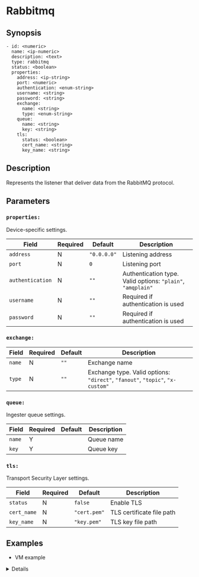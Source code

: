 
# Rabbitmq

## Synopsis

```ssml {5}
- id: <numeric>
  name: <ip-numeric>
  description: <text>
  type: rabbitmq
  status: <boolean>
  properties:
    address: <ip-string>
    port: <numeric>
    authentication: <enum-string>
    username: <string>
    password: <string>
    exchange:
      name: <string>
      type: <enum-string>
    queue:
      name: <string>
      key: <string>
    tls:
      status: <boolean>
      cert_name: <string>
      key_name: <string>
```

## Description

Represents the listener that deliver data from the RabbitMQ protocol.

## Parameters

<BasicConfig />

### `properties:`

Device-specific settings.

|Field|Required|Default|Description|
|---|---|---|---|
|`address`|N|`"0.0.0.0"`|Listening address|
|`port`|N|`0`|Listening port|
|`authentication`|N|`""`|Authentication type. Valid options: `"plain"`, `"amqplain"`|
|`username`|N|`""`|Required if authentication is used|
|`password`|N|`""`|Required if authentication is used|

### `exchange:`

|Field|Required|Default|Description|
|---|---|---|---|
|`name`|N|`""`|Exchange name|
|`type`|N|`""`|Exchange type. Valid options: `"direct"`, `"fanout"`, `"topic"`, `"x-custom"`|

### `queue:`

Ingester queue settings.

|Field|Required|Default|Description|
|---|---|---|---|
|`name`|Y||Queue name|
|`key`|Y||Queue key|

### `tls:`

Transport Security Layer settings.

|Field|Required|Default|Description|
|---|---|---|---|
|`status`|N|`false`|Enable TLS|
|`cert_name`|N|`"cert.pem"`|TLS certificate file path|
|`key_name`|N|`"key.pem"`|TLS key file path|

## Examples

* VM example

<Details summary="Click to see">
```yaml
devices:
  - id: 386796783
    name: 127.0.0.1
    description: rabbitmq
    type: rabbitmq
    status: false
    properties:
      address: "0.0.0.0"
      port: 0
      username: ""
      password: ""
      authentication: ""
      exchange:
        name: ""
        type: ""
      queue:
        name: ""
        key: ""
      tls:
        status: false
        cert_name: ""
        key_name: ""
```
</Details>
